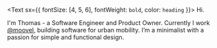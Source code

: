 <Text sx={{ fontSize: [4, 5, 6], fontWeight: `bold`, color: `heading` }}>
  Hi.
</Text>

I'm Thomas - a Software Engineer and Product Owner. Currently I work [@moovel](https://www.moovel.com/en), building software for urban mobility. I’m a minimalist with a passion for simple and functional design.